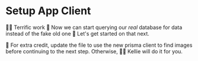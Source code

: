 # Setup App Client

👨‍💼 Terrific work 👏 Now we can start querying our _real_ database for data
instead of the fake old one 🎉 Let's get started on that next.

💯 For extra credit, update
the <InlineFile file="app/routes/resources+/images.$imageId.tsx" /> file to use
the new prisma client to find images before continuing to the next step.
Otherwise, 🧝‍♂️ Kellie will do it for you.
